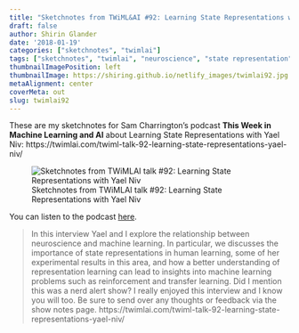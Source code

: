 ```yaml
---
title: "Sketchnotes from TWiML&AI #92: Learning State Representations with Yael Niv"
draft: false
author: Shirin Glander
date: '2018-01-19'
categories: ["sketchnotes", "twimlai"]
tags: ["sketchnotes", "twimlai", "neuroscience", "state representation", "machine learning"]
thumbnailImagePosition: left
thumbnailImage: https://shiring.github.io/netlify_images/twimlai92.jpg
metaAlignment: center
coverMeta: out
slug: twimlai92
---
```


These are my sketchnotes for Sam Charrington's podcast **This Week in Machine Learning and AI** about Learning State Representations with Yael Niv: https://twimlai.com/twiml-talk-92-learning-state-representations-yael-niv/

![Sketchnotes from TWiMLAI talk #92: Learning State Representations with Yael Niv](https://shiring.github.io/netlify_images/twimlai92.jpg)

You can listen to the podcast [here](https://twimlai.com/twiml-talk-92-learning-state-representations-yael-niv/).

> In this interview Yael and I explore the relationship between neuroscience and machine learning. In particular, we discusses the importance of state representations in human learning, some of her experimental results in this area, and how a better understanding of representation learning can lead to insights into machine learning problems such as reinforcement and transfer learning. Did I mention this was a nerd alert show? I really enjoyed this interview and I know you will too. Be sure to send over any thoughts or feedback via the show notes page. https://twimlai.com/twiml-talk-92-learning-state-representations-yael-niv/